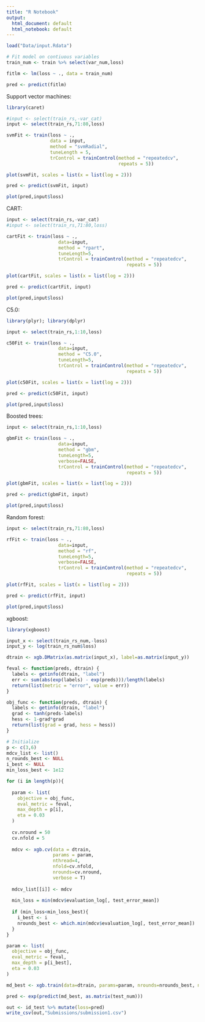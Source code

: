 ```yaml
---
title: "R Notebook"
output:
  html_document: default
  html_notebook: default
---
```



```r
load("Data/input.Rdata")
```


```r
# Fit model on contiuous variables
train_num <- train %>% select(var_num,loss)

fitlm <- lm(loss ~ ., data = train_num)

pred <- predict(fitlm)
```

Support vector machines:

```r
library(caret)

#input <- select(train_rs,-var_cat)
input <- select(train_rs,71:80,loss)

svmFit <- train(loss ~ .,
                data = input,
                method = "svmRadial",
                tuneLength = 5,
                trControl = trainControl(method = "repeatedcv",
                                         repeats = 5))

plot(svmFit, scales = list(x = list(log = 2)))

pred <- predict(svmFit, input)

plot(pred,input$loss)
```

CART:

```r
input <- select(train_rs,-var_cat)
#input <- select(train_rs,71:80,loss)

cartFit <- train(loss ~ ., 
                   data=input, 
                   method = "rpart", 
                   tuneLength=5,
                   trControl = trainControl(method = "repeatedcv",
                                            repeats = 5))

plot(cartFit, scales = list(x = list(log = 2)))

pred <- predict(cartFit, input)

plot(pred,input$loss)
```

C5.0:

```r
library(plyr); library(dplyr)

input <- select(train_rs,1:10,loss)

c50Fit <- train(loss ~ ., 
                   data=input, 
                   method = "C5.0", 
                   tuneLength=5,
                   trControl = trainControl(method = "repeatedcv",
                                            repeats = 5))

plot(c50Fit, scales = list(x = list(log = 2)))

pred <- predict(c50Fit, input)

plot(pred,input$loss)
```

Boosted trees:

```r
input <- select(train_rs,1:10,loss)

gbmFit <- train(loss ~ ., 
                   data=input, 
                   method = "gbm", 
                   tuneLength=5,
                   verbose=FALSE,
                   trControl = trainControl(method = "repeatedcv",
                                            repeats = 5))

plot(gbmFit, scales = list(x = list(log = 2)))

pred <- predict(gbmFit, input)

plot(pred,input$loss)
```


Random forest:

```r
input <- select(train_rs,71:80,loss)

rfFit <- train(loss ~ ., 
                   data=input, 
                   method = "rf", 
                   tuneLength=5,
                   verbose=FALSE,
                   trControl = trainControl(method = "repeatedcv",
                                            repeats = 5))

plot(rfFit, scales = list(x = list(log = 2)))

pred <- predict(rfFit, input)

plot(pred,input$loss)
```

xgboost:


```r
library(xgboost)

input_x <- select(train_rs_num,-loss)
input_y <- log(train_rs_num$loss)

dtrain <- xgb.DMatrix(as.matrix(input_x), label=as.matrix(input_y))

feval <- function(preds, dtrain) {
  labels <- getinfo(dtrain, "label")
  err <- sum(abs(exp(labels) - exp(preds)))/length(labels)
  return(list(metric = "error", value = err))
}

obj_func <- function(preds, dtrain) {
  labels <- getinfo(dtrain, "label")
  grad <- tanh(preds-labels)
  hess <- 1-grad*grad
  return(list(grad = grad, hess = hess))
}

# Initialize
p <- c(3,6)
mdcv_list <- list()
n_rounds_best <- NULL
i_best <- NULL
min_loss_best <- 1e12

for (i in length(p)){
  
  param <- list(
    objective = obj_func,
    eval_metric = feval,
    max_depth = p[i],
    eta = 0.03
  )
  
  cv.nround = 50
  cv.nfold = 5
  
  mdcv <- xgb.cv(data = dtrain, 
                 params = param, 
                 nthread=4, 
                 nfold=cv.nfold, 
                 nrounds=cv.nround,
                 verbose = T)
  
  mdcv_list[[i]] <- mdcv
  
  min_loss = min(mdcv$evaluation_log[, test_error_mean])
  
  if (min_loss<min_loss_best){
    i_best <- i
    nrounds_best <- which.min(mdcv$evaluation_log[, test_error_mean])
  }
}

param <- list(
  objective = obj_func,
  eval_metric = feval,
  max_depth = p[i_best],
  eta = 0.03
)

md_best <- xgb.train(data=dtrain, params=param, nrounds=nrounds_best, nthread=4)

pred <- exp(predict(md_best, as.matrix(test_num)))
```

```r
out <- id_test %>% mutate(loss=pred)
write_csv(out,"Submissions/submission1.csv")
```

